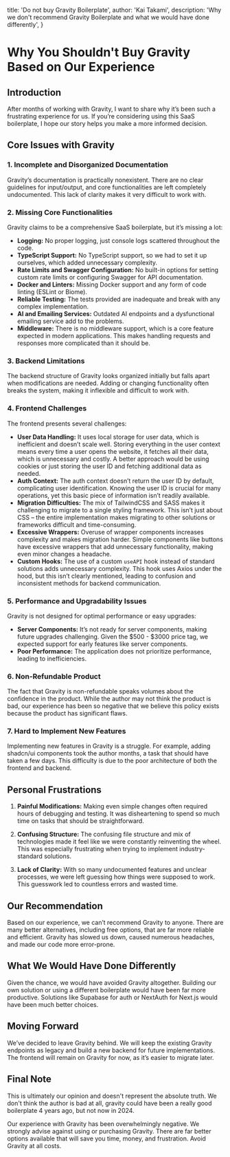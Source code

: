   title: 'Do not buy Gravity Boilerplate',
  author: 'Kai Takami',
  description: 'Why we don\'t recommend Gravity Boilerplate and what we would have done differently',
}

# Why You Shouldn't Buy Gravity Based on Our Experience

## Introduction

After months of working with Gravity, I want to share why it’s been such a frustrating experience for us. If you’re considering using this SaaS boilerplate, I hope our story helps you make a more informed decision.

## Core Issues with Gravity

### 1. **Incomplete and Disorganized Documentation**

Gravity’s documentation is practically nonexistent. There are no clear guidelines for input/output, and core functionalities are left completely undocumented. This lack of clarity makes it very difficult to work with.

### 2. **Missing Core Functionalities**

Gravity claims to be a comprehensive SaaS boilerplate, but it’s missing a lot:
   - **Logging:** No proper logging, just console logs scattered throughout the code.
   - **TypeScript Support:** No TypeScript support, so we had to set it up ourselves, which added unnecessary complexity.
   - **Rate Limits and Swagger Configuration:** No built-in options for setting custom rate limits or configuring Swagger for API documentation.
   - **Docker and Linters:** Missing Docker support and any form of code linting (ESLint or Biome).
   - **Reliable Testing:** The tests provided are inadequate and break with any complex implementation.
   - **AI and Emailing Services:** Outdated AI endpoints and a dysfunctional emailing service add to the problems.
   - **Middleware:** There is no middleware support, which is a core feature expected in modern applications. This makes handling requests and responses more complicated than it should be.

### 3. **Backend Limitations**

The backend structure of Gravity looks organized initially but falls apart when modifications are needed. Adding or changing functionality often breaks the system, making it inflexible and difficult to work with.

### 4. **Frontend Challenges**

The frontend presents several challenges:
   - **User Data Handling:** It uses local storage for user data, which is inefficient and doesn’t scale well. Storing everything in the user context means every time a user opens the website, it fetches all their data, which is unnecessary and costly. A better approach would be using cookies or just storing the user ID and fetching additional data as needed.
   - **Auth Context:** The auth context doesn’t return the user ID by default, complicating user identification. Knowing the user ID is crucial for many operations, yet this basic piece of information isn’t readily available.
   - **Migration Difficulties:** The mix of TailwindCSS and SASS makes it challenging to migrate to a single styling framework. This isn’t just about CSS – the entire implementation makes migrating to other solutions or frameworks difficult and time-consuming.
   - **Excessive Wrappers:** Overuse of wrapper components increases complexity and makes migration harder. Simple components like buttons have excessive wrappers that add unnecessary functionality, making even minor changes a headache.
   - **Custom Hooks:** The use of a custom `useAPI` hook instead of standard solutions adds unnecessary complexity. This hook uses Axios under the hood, but this isn’t clearly mentioned, leading to confusion and inconsistent methods for backend communication.

### 5. **Performance and Upgradability Issues**

Gravity is not designed for optimal performance or easy upgrades:
   - **Server Components:** It’s not ready for server components, making future upgrades challenging. Given the $500 - $3000 price tag, we expected support for early features like server components.
   - **Poor Performance:** The application does not prioritize performance, leading to inefficiencies.

### 6. **Non-Refundable Product**

The fact that Gravity is non-refundable speaks volumes about the confidence in the product. While the author may not think the product is bad, our experience has been so negative that we believe this policy exists because the product has significant flaws.

### 7. **Hard to Implement New Features**

Implementing new features in Gravity is a struggle. For example, adding shadcn/ui components took the author months, a task that should have taken a few days. This difficulty is due to the poor architecture of both the frontend and backend.

## Personal Frustrations

1. **Painful Modifications:** Making even simple changes often required hours of debugging and testing. It was disheartening to spend so much time on tasks that should be straightforward.

2. **Confusing Structure:** The confusing file structure and mix of technologies made it feel like we were constantly reinventing the wheel. This was especially frustrating when trying to implement industry-standard solutions.

3. **Lack of Clarity:** With so many undocumented features and unclear processes, we were left guessing how things were supposed to work. This guesswork led to countless errors and wasted time.

## Our Recommendation

Based on our experience, we can’t recommend Gravity to anyone. There are many better alternatives, including free options, that are far more reliable and efficient. Gravity has slowed us down, caused numerous headaches, and made our code more error-prone.

## What We Would Have Done Differently

Given the chance, we would have avoided Gravity altogether. Building our own solution or using a different boilerplate would have been far more productive. Solutions like Supabase for auth or NextAuth for Next.js would have been much better choices.

## Moving Forward

We’ve decided to leave Gravity behind. We will keep the existing Gravity endpoints as legacy and build a new backend for future implementations. The frontend will remain on Gravity for now, as it’s easier to migrate later.

## Final Note

This is ultimately our opinion and doesn't represent the absolute truth. We don't think the author is bad at all, gravity could have been a really good boilerplate 4 years ago, but not now in 2024.

Our experience with Gravity has been overwhelmingly negative. We strongly advise against using or purchasing Gravity. There are far better options available that will save you time, money, and frustration. Avoid Gravity at all costs.
